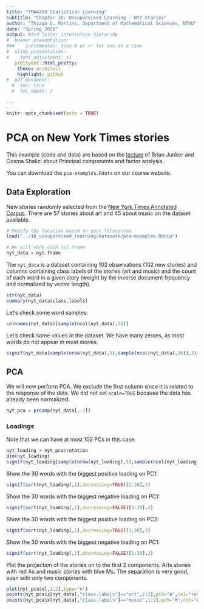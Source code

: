 ```yaml
---
title: "TMA4268 Statistical Learning"
subtitle: "Chapter 10: Unsupervised Learning - NYT Stories"
author: "Thiago G. Martins, Department of Mathematical Sciences, NTNU"
date: "Spring 2020"
output: #3rd letter intentation hierarchy
#  beamer_presentation:
###    incremental: true # or >* for one at a time
#  slidy_presentation:
#    font_adjustment: +1  
   prettydoc::html_pretty:
    theme: architect
    highlight: github
#  pdf_document:
  #  toc: true
  #  toc_depth: 2

---
```


```r
knitr::opts_chunk$set(echo = TRUE)
```

# PCA on New York Times stories

This example (code and data) are based on the [lecture](http://www.stat.cmu.edu/~cshalizi/490/10/) of Brian Junker and Cosma Shalizi about Principal components and factor analysis.

You can download the `pca-examples.Rdata` on our course website.

## Data Exploration

New stories randomly selected from the [New York Times Annotated Corpus](https://catalog.ldc.upenn.edu/ldc2008t19). There are 57 stories about art and 45 about music on the dataset available.

```r
# Modify the location based on your filesystem
load("../10_unsupervised_learning/datasets/pca-examples.Rdata")

# We will work with nyt.frame
nyt_data = nyt.frame
```

The `nyt_data` is a dataset containing 102 observations (102 new stories) and columns containing class labels of the stories (art and music) and the count of each word in a given story (weight by the inverse document frequency and normalized by vector length).

```r
str(nyt_data)
summary(nyt_data$class.labels)
```

Let's check some word samples:

```r
colnames(nyt_data)[sample(ncol(nyt_data),30)]
```

Let's check some values in the dataset. We have many zeroes, as most words do not appear in most stories.

```r
signif(nyt_data[sample(nrow(nyt_data),5),sample(ncol(nyt_data),10)],3)
```

## PCA

We will now perform PCA. We exclude the first column since it is related to the response of the data. We did not set `scale=TRUE` because the data has already been normalized.

```r
nyt_pca = prcomp(nyt_data[,-1])
```

### Loadings

Note that we can have at most 102 PCs in this case.

```r
nyt_loading = nyt_pca$rotation
dim(nyt_loading)
signif(nyt_loading[sample(nrow(nyt_loading),5),sample(ncol(nyt_loading),10)],3)
```

Show the 30 words with the biggest positive loading on PC1:

```r
signif(sort(nyt_loading[,1],decreasing=TRUE)[1:30],2)
```
Show the 30 words with the biggest negative loading on PC1:

```r
signif(sort(nyt_loading[,1],decreasing=FALSE)[1:30],2)
```

Show the 30 words with the biggest positive loading on PC2:

```r
signif(sort(nyt_loading[,2],decreasing=TRUE)[1:30],2)
```

Show the 30 words with the biggest negative loading on PC1:

```r
signif(sort(nyt_loading[,2],decreasing=FALSE)[1:30],2)
```

Plot the projection of the stories on to the first 2 components. Arts stories with red As and music stories with blue Ms.
The separation is very good, even with only two components.

```r
plot(nyt_pca$x[,1:2],type="n")
points(nyt_pca$x[nyt_data[,"class.labels"]=="art",1:2],pch="A",col="red")
points(nyt_pca$x[nyt_data[,"class.labels"]=="music",1:2],pch="M",col="blue")
```